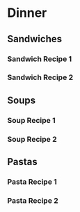 # Dinner

## Sandwiches
### Sandwich Recipe 1
### Sandwich Recipe 2

## Soups
### Soup Recipe 1
### Soup Recipe 2

## Pastas
### Pasta Recipe 1
### Pasta Recipe 2
